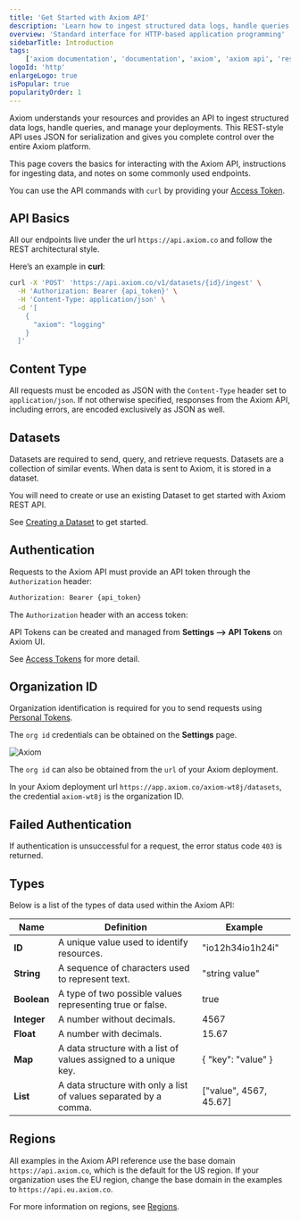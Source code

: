 ```yaml
---
title: 'Get Started with Axiom API'
description: 'Learn how to ingest structured data logs, handle queries, and manage your deployments using the API.'
overview: 'Standard interface for HTTP-based application programming'
sidebarTitle: Introduction
tags:
    ['axiom documentation', 'documentation', 'axiom', 'axiom api', 'rest api', 'rest', 'content type', 'datasets', 'authentication', 'string', 'boolean', 'integer', 'float', 'map', 'list']
logoId: 'http'
enlargeLogo: true
isPopular: true
popularityOrder: 1
---
```


Axiom understands your resources and provides an API to ingest structured data logs, handle queries, and manage your deployments. This REST-style API uses JSON for serialization and gives you complete control over the entire Axiom platform.

This page covers the basics for interacting with the Axiom API, instructions for ingesting data, and notes on some commonly used endpoints.

You can use the API commands with `curl` by providing your [Access Token](/reference/tokens).

## API Basics

All our endpoints live under the url `https://api.axiom.co` and follow the REST architectural style.

Here’s an example in **curl**:

```bash
curl -X 'POST' 'https://api.axiom.co/v1/datasets/{id}/ingest' \
  -H 'Authorization: Bearer {api_token}' \
  -H 'Content-Type: application/json' \
  -d '[
    {
      "axiom": "logging"
    }
  ]'
```

## Content Type

All requests must be encoded as JSON with the `Content-Type` header set to `application/json`. If not otherwise specified, responses from the Axiom API, including errors, are encoded exclusively as JSON as well.

## Datasets

Datasets are required to send, query, and retrieve requests. Datasets are a collection of similar events. When data is sent to Axiom, it is stored in a dataset.

You will need to create or use an existing Dataset to get started with Axiom REST API.

See [Creating a Dataset](/reference/datasets#create-dataset) to get started.

## Authentication

Requests to the Axiom API must provide an API token through the `Authorization` header:

```bash
Authorization: Bearer {api_token}
```

The `Authorization` header with an access token:

API Tokens can be created and managed from **Settings --> API Tokens** on Axiom UI.

See [Access Tokens](/reference/tokens) for more detail.

## Organization ID

Organization identification is required for you to send requests using [Personal Tokens](/reference/tokens#personal-access-tokens-pat).

The `org id` credentials can be obtained on the **Settings** page.

<Frame caption="Axiom">
  <img src="/doc-assets/shots/rest-orgid-1.png" alt="Axiom" />
</Frame>

The `org id` can also be obtained from the `url` of your Axiom deployment.

In your Axiom deployment url `https://app.axiom.co/axiom-wt8j/datasets`, the credential `axiom-wt8j` is the organization ID.

## Failed Authentication

If authentication is unsuccessful for a request, the error status code `403` is returned.

## Types

Below is a list of the types of data used within the Axiom API:

| Name        | Definition                                                        | Example                |
| ----------- | ----------------------------------------------------------------- | ---------------------- |
| **ID**      | A unique value used to identify resources.                        | "io12h34io1h24i"       |
| **String**  | A sequence of characters used to represent text.                  | "string value"         |
| **Boolean** | A type of two possible values representing true or false.         | true                   |
| **Integer** | A number without decimals.                                        | 4567                   |
| **Float**   | A number with decimals.                                           | 15.67                  |
| **Map**     | A data structure with a list of values assigned to a unique key.  | \{ "key": "value" \}   |
| **List**    | A data structure with only a list of values separated by a comma. | ["value", 4567, 45.67] |

## Regions

All examples in the Axiom API reference use the base domain `https://api.axiom.co`, which is the default for the US region. If your organization uses the EU region, change the base domain in the examples to `https://api.eu.axiom.co`.

For more information on regions, see [Regions](/reference/regions).